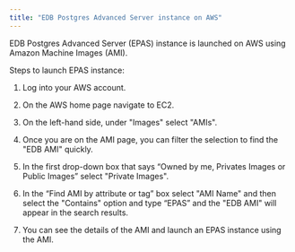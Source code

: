 ```yaml
---
title: "EDB Postgres Advanced Server instance on AWS"
---
```


EDB Postgres Advanced Server (EPAS) instance is launched on AWS using Amazon Machine Images (AMI).

Steps to launch EPAS instance:

1. Log into your AWS account.

1. On the AWS home page navigate to EC2.

1. On the left-hand side, under "Images" select "AMIs".

1. Once you are on the AMI page, you can filter the selection to find the "EDB AMI" quickly.

1. In the first drop-down box that says “Owned by me, Privates Images or Public Images” select "Private Images".

1. In the “Find AMI by attribute or tag” box select "AMI Name" and then select the "Contains" option and type “EPAS” and the "EDB AMI" will appear in the search results. 

1. You can see the details of the AMI and launch an EPAS instance using the AMI.

